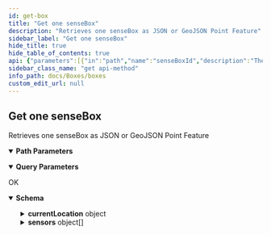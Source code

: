 ```yaml
---
id: get-box
title: "Get one senseBox"
description: "Retrieves one senseBox as JSON or GeoJSON Point Feature"
sidebar_label: "Get one senseBox"
hide_title: true
hide_table_of_contents: true
api: {"parameters":[{"in":"path","name":"senseBoxId","description":"The ID of the senseBox you are referring to.","required":true,"schema":{"type":"string"}},{"in":"query","name":"format","description":"The format the sensor data is returned in. If `geojson`, a GeoJSON Point Feature is returned. Default value: `json`","required":false,"schema":{"type":"string","enum":["json","geojson"]}}],"description":"Retrieves one senseBox as JSON or GeoJSON Point Feature","tags":["boxes"],"operationId":"getBox","responses":{"200":{"description":"OK","content":{"application/json":{"schema":{"type":"object","properties":{"_id":{"type":"string","description":"the id of the senseBox"},"createdAt":{"type":"string","format":"date-time","description":"time of creation"},"exposure":{"type":"string","enum":["outdoor","indoor","mobile","unknown"],"description":"the exposure of the senseBox"},"grouptag":{"type":"string","description":"a tag that marks the belonging of the senseBox to a group of boxes with the same tag"},"image":{"type":"string","description":"unique identifier for the image showing the senseBox that is uploaded to the openSenseMap"},"currentLocation":{"type":"object","description":"last registered location of the senseBox","properties":{"coordinates":{"type":"array","description":"cordinates of the location in (lng/lat)","items":{"type":"number","format":"float"},"minItems":2,"maxItems":2},"timestamp":{"type":"string","format":"date-time"},"type":{"type":"string","enum":["Point"]}}},"name":{"type":"string","description":"the name of the senseBox"},"sensors":{"type":"array","description":"array with all the sensors that are connected to the senseBox","items":{"type":"object","properties":{"_id":{"type":"string","description":"the id of the sensor"},"sensorType":{"type":"string","description":"sensor name/abbreviation"},"title":{"type":"string","description":"the title of the phenomenon the sensor measures"},"unit":{"type":"string","description":"the unit the sensor measures in (notation)"},"lastMeasurement":{"type":"object","description":"time and value of the last measurement taken by the sensor","properties":{"value":{"type":"number","format":"float"},"createdAt":{"type":"string","format":"date-time","description":"time of measurement"}}},"icon":{"type":"string"}}}},"updatedAt":{"type":"string","format":"date-time","description":"time of last update"}}},"example":{"_id":"57000b8745fd40c8196ad04c","createdAt":"2016-06-02T11:22:51.817Z","exposure":"outdoor","grouptag":"","image":"57000b8745fd40c8196ad04c.png?1466435154159","currentLocation":{"coordinates":[7.64568,51.962372],"timestamp":"2016-06-02T11:22:51.817Z","type":"Point"},"name":"Oststr/Mauritzsteinpfad","sensors":[{"_id":"57000b8745fd40c8196ad04e","lastMeasurement":{"value":0,"createdAt":"2016-11-11T21:22:01.675Z"},"sensorType":"VEML6070","title":"UV-Intensität","unit":"μW/cm²"},{"_id":"57000b8745fd40c8196ad04f","lastMeasurement":{"value":0,"createdAt":"2016-11-11T21:22:01.675Z"},"sensorType":"TSL45315","title":"Beleuchtungsstärke","unit":"lx"},{"_id":"57000b8745fd40c8196ad050","lastMeasurement":{"value":1019.21,"createdAt":"2016-11-11T21:22:01.675Z"},"sensorType":"BMP280","title":"Luftdruck","unit":"hPa"},{"_id":"57000b8745fd40c8196ad051","lastMeasurement":{"value":99.38,"createdAt":"2016-11-11T21:22:01.675Z"},"sensorType":"HDC1008","title":"rel. Luftfeuchte","unit":"%"},{"_id":"57000b8745fd40c8196ad052","lastMeasurement":{"value":0.21,"createdAt":"2016-11-11T21:22:01.675Z"},"sensorType":"HDC1008","title":"Temperatur","unit":"°C"},{"_id":"576996be6c521810002479dd","sensorType":"WiFi","unit":"dBm","title":"Wifi-Stärke","lastMeasurement":{"value":-66,"createdAt":"2016-11-11T21:22:01.675Z"}},{"_id":"579f9eae68b4a2120069edc8","sensorType":"VCC","unit":"V","title":"Eingangsspannung","lastMeasurement":{"value":2.73,"createdAt":"2016-11-11T21:22:01.675Z"},"icon":"osem-shock"}],"updatedAt":"2016-11-11T21:22:01.686Z"}}}}},"method":"get","path":"/boxes/{senseBoxId}","servers":[{"url":"https://api.opensensemap.org","description":"Main (production) server"}],"securitySchemes":{"bearerAuth":{"type":"http","scheme":"bearer","bearerFormat":"JWT"}},"info":{"title":"boxes","version":"1.0.0"},"postman":{"name":"Get one senseBox","description":{"content":"Retrieves one senseBox as JSON or GeoJSON Point Feature","type":"text/plain"},"url":{"path":["boxes",":senseBoxId"],"host":["{{baseUrl}}"],"query":[{"disabled":false,"description":{"content":"The format the sensor data is returned in. If `geojson`, a GeoJSON Point Feature is returned. Default value: `json`","type":"text/plain"},"key":"format","value":""}],"variable":[{"disabled":false,"description":{"content":"(Required) The ID of the senseBox you are referring to.","type":"text/plain"},"type":"any","value":"","key":"senseBoxId"}]},"header":[{"key":"Accept","value":"application/json"}],"method":"GET"}}
sidebar_class_name: "get api-method"
info_path: docs/Boxes/boxes
custom_edit_url: null
---
```



## Get one senseBox



Retrieves one senseBox as JSON or GeoJSON Point Feature

<details style={{"marginBottom":"1rem"}} data-collapsed={false} open={true}><summary style={{}}><strong>Path Parameters</strong></summary><div><ul><ParamsItem className={"paramsItem"} param={{"in":"path","name":"senseBoxId","description":"The ID of the senseBox you are referring to.","required":true,"schema":{"type":"string"}}}></ParamsItem></ul></div></details><details style={{"marginBottom":"1rem"}} data-collapsed={false} open={true}><summary style={{}}><strong>Query Parameters</strong></summary><div><ul><ParamsItem className={"paramsItem"} param={{"in":"query","name":"format","description":"The format the sensor data is returned in. If `geojson`, a GeoJSON Point Feature is returned. Default value: `json`","required":false,"schema":{"type":"string","enum":["json","geojson"]}}}></ParamsItem></ul></div></details><div><ApiTabs><TabItem label={"200"} value={"200"}><div>

OK

</div><div><MimeTabs schemaType={"response"}><TabItem label={"application/json"} value={"application/json"}><SchemaTabs><TabItem label={"Schema"} value={"Schema"}><details style={{}} data-collapsed={false} open={true}><summary style={{"textAlign":"left"}}><strong>Schema</strong></summary><div style={{"textAlign":"left","marginLeft":"1rem"}}></div><ul style={{"marginLeft":"1rem"}}><SchemaItem collapsible={false} name={"_id"} required={false} schemaName={"string"} qualifierMessage={undefined} schema={{"type":"string","description":"the id of the senseBox"}}></SchemaItem><SchemaItem collapsible={false} name={"createdAt"} required={false} schemaName={"date-time"} qualifierMessage={undefined} schema={{"type":"string","format":"date-time","description":"time of creation"}}></SchemaItem><SchemaItem collapsible={false} name={"exposure"} required={false} schemaName={"string"} qualifierMessage={"**Possible values:** [`outdoor`, `indoor`, `mobile`, `unknown`]"} schema={{"type":"string","enum":["outdoor","indoor","mobile","unknown"],"description":"the exposure of the senseBox"}}></SchemaItem><SchemaItem collapsible={false} name={"grouptag"} required={false} schemaName={"string"} qualifierMessage={undefined} schema={{"type":"string","description":"a tag that marks the belonging of the senseBox to a group of boxes with the same tag"}}></SchemaItem><SchemaItem collapsible={false} name={"image"} required={false} schemaName={"string"} qualifierMessage={undefined} schema={{"type":"string","description":"unique identifier for the image showing the senseBox that is uploaded to the openSenseMap"}}></SchemaItem><SchemaItem collapsible={true} className={"schemaItem"}><details style={{}}><summary style={{}}><strong>currentLocation</strong><span style={{"opacity":"0.6"}}> object</span></summary><div style={{"marginLeft":"1rem"}}><div style={{"marginTop":".5rem","marginBottom":".5rem"}}>

last registered location of the senseBox

</div><SchemaItem collapsible={false} name={"coordinates"} required={false} schemaName={"float[]"} qualifierMessage={"**Possible values:** `>= 2`, `<= 2`"} schema={{"type":"array","description":"cordinates of the location in (lng/lat)","items":{"type":"number","format":"float"},"minItems":2,"maxItems":2}}></SchemaItem><SchemaItem collapsible={false} name={"timestamp"} required={false} schemaName={"date-time"} qualifierMessage={undefined} schema={{"type":"string","format":"date-time"}}></SchemaItem><SchemaItem collapsible={false} name={"type"} required={false} schemaName={"string"} qualifierMessage={"**Possible values:** [`Point`]"} schema={{"type":"string","enum":["Point"]}}></SchemaItem></div></details></SchemaItem><SchemaItem collapsible={false} name={"name"} required={false} schemaName={"string"} qualifierMessage={undefined} schema={{"type":"string","description":"the name of the senseBox"}}></SchemaItem><SchemaItem collapsible={true} className={"schemaItem"}><details style={{}}><summary style={{}}><strong>sensors</strong><span style={{"opacity":"0.6"}}> object[]</span></summary><div style={{"marginLeft":"1rem"}}><div style={{"marginTop":".5rem","marginBottom":".5rem"}}>

array with all the sensors that are connected to the senseBox

</div><li><div style={{"fontSize":"var(--ifm-code-font-size)","opacity":"0.6","marginLeft":"-.5rem","paddingBottom":".5rem"}}>Array [</div></li><SchemaItem collapsible={false} name={"_id"} required={false} schemaName={"string"} qualifierMessage={undefined} schema={{"type":"string","description":"the id of the sensor"}}></SchemaItem><SchemaItem collapsible={false} name={"sensorType"} required={false} schemaName={"string"} qualifierMessage={undefined} schema={{"type":"string","description":"sensor name/abbreviation"}}></SchemaItem><SchemaItem collapsible={false} name={"title"} required={false} schemaName={"string"} qualifierMessage={undefined} schema={{"type":"string","description":"the title of the phenomenon the sensor measures"}}></SchemaItem><SchemaItem collapsible={false} name={"unit"} required={false} schemaName={"string"} qualifierMessage={undefined} schema={{"type":"string","description":"the unit the sensor measures in (notation)"}}></SchemaItem><SchemaItem collapsible={true} className={"schemaItem"}><details style={{}}><summary style={{}}><strong>lastMeasurement</strong><span style={{"opacity":"0.6"}}> object</span></summary><div style={{"marginLeft":"1rem"}}><div style={{"marginTop":".5rem","marginBottom":".5rem"}}>

time and value of the last measurement taken by the sensor

</div><SchemaItem collapsible={false} name={"value"} required={false} schemaName={"float"} qualifierMessage={undefined} schema={{"type":"number","format":"float"}}></SchemaItem><SchemaItem collapsible={false} name={"createdAt"} required={false} schemaName={"date-time"} qualifierMessage={undefined} schema={{"type":"string","format":"date-time","description":"time of measurement"}}></SchemaItem></div></details></SchemaItem><SchemaItem collapsible={false} name={"icon"} required={false} schemaName={"string"} qualifierMessage={undefined} schema={{"type":"string"}}></SchemaItem><li><div style={{"fontSize":"var(--ifm-code-font-size)","opacity":"0.6","marginLeft":"-.5rem"}}>]</div></li></div></details></SchemaItem><SchemaItem collapsible={false} name={"updatedAt"} required={false} schemaName={"date-time"} qualifierMessage={undefined} schema={{"type":"string","format":"date-time","description":"time of last update"}}></SchemaItem></ul></details></TabItem><TabItem label={"Example (from schema)"} value={"Example (from schema)"}><ResponseSamples responseExample={"{\n  \"_id\": \"string\",\n  \"createdAt\": \"2023-04-10T19:02:24.297Z\",\n  \"exposure\": \"outdoor\",\n  \"grouptag\": \"string\",\n  \"image\": \"string\",\n  \"currentLocation\": {\n    \"coordinates\": [\n      0\n    ],\n    \"timestamp\": \"2023-04-10T19:02:24.297Z\",\n    \"type\": \"Point\"\n  },\n  \"name\": \"string\",\n  \"sensors\": [\n    {\n      \"_id\": \"string\",\n      \"sensorType\": \"string\",\n      \"title\": \"string\",\n      \"unit\": \"string\",\n      \"lastMeasurement\": {\n        \"value\": 0,\n        \"createdAt\": \"2023-04-10T19:02:24.297Z\"\n      },\n      \"icon\": \"string\"\n    }\n  ],\n  \"updatedAt\": \"2023-04-10T19:02:24.297Z\"\n}"} language={"json"}></ResponseSamples></TabItem><TabItem label={"Example"} value={"Example"}><ResponseSamples responseExample={"{\n  \"_id\": \"57000b8745fd40c8196ad04c\",\n  \"createdAt\": \"2016-06-02T11:22:51.817Z\",\n  \"exposure\": \"outdoor\",\n  \"grouptag\": \"\",\n  \"image\": \"57000b8745fd40c8196ad04c.png?1466435154159\",\n  \"currentLocation\": {\n    \"coordinates\": [\n      7.64568,\n      51.962372\n    ],\n    \"timestamp\": \"2016-06-02T11:22:51.817Z\",\n    \"type\": \"Point\"\n  },\n  \"name\": \"Oststr/Mauritzsteinpfad\",\n  \"sensors\": [\n    {\n      \"_id\": \"57000b8745fd40c8196ad04e\",\n      \"lastMeasurement\": {\n        \"value\": 0,\n        \"createdAt\": \"2016-11-11T21:22:01.675Z\"\n      },\n      \"sensorType\": \"VEML6070\",\n      \"title\": \"UV-Intensität\",\n      \"unit\": \"μW/cm²\"\n    },\n    {\n      \"_id\": \"57000b8745fd40c8196ad04f\",\n      \"lastMeasurement\": {\n        \"value\": 0,\n        \"createdAt\": \"2016-11-11T21:22:01.675Z\"\n      },\n      \"sensorType\": \"TSL45315\",\n      \"title\": \"Beleuchtungsstärke\",\n      \"unit\": \"lx\"\n    },\n    {\n      \"_id\": \"57000b8745fd40c8196ad050\",\n      \"lastMeasurement\": {\n        \"value\": 1019.21,\n        \"createdAt\": \"2016-11-11T21:22:01.675Z\"\n      },\n      \"sensorType\": \"BMP280\",\n      \"title\": \"Luftdruck\",\n      \"unit\": \"hPa\"\n    },\n    {\n      \"_id\": \"57000b8745fd40c8196ad051\",\n      \"lastMeasurement\": {\n        \"value\": 99.38,\n        \"createdAt\": \"2016-11-11T21:22:01.675Z\"\n      },\n      \"sensorType\": \"HDC1008\",\n      \"title\": \"rel. Luftfeuchte\",\n      \"unit\": \"%\"\n    },\n    {\n      \"_id\": \"57000b8745fd40c8196ad052\",\n      \"lastMeasurement\": {\n        \"value\": 0.21,\n        \"createdAt\": \"2016-11-11T21:22:01.675Z\"\n      },\n      \"sensorType\": \"HDC1008\",\n      \"title\": \"Temperatur\",\n      \"unit\": \"°C\"\n    },\n    {\n      \"_id\": \"576996be6c521810002479dd\",\n      \"sensorType\": \"WiFi\",\n      \"unit\": \"dBm\",\n      \"title\": \"Wifi-Stärke\",\n      \"lastMeasurement\": {\n        \"value\": -66,\n        \"createdAt\": \"2016-11-11T21:22:01.675Z\"\n      }\n    },\n    {\n      \"_id\": \"579f9eae68b4a2120069edc8\",\n      \"sensorType\": \"VCC\",\n      \"unit\": \"V\",\n      \"title\": \"Eingangsspannung\",\n      \"lastMeasurement\": {\n        \"value\": 2.73,\n        \"createdAt\": \"2016-11-11T21:22:01.675Z\"\n      },\n      \"icon\": \"osem-shock\"\n    }\n  ],\n  \"updatedAt\": \"2016-11-11T21:22:01.686Z\"\n}"} language={"json"}></ResponseSamples></TabItem></SchemaTabs></TabItem></MimeTabs></div></TabItem></ApiTabs></div>
      